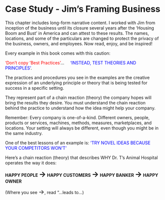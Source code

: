 

# Case Study - Jim's Framing Business

This chapter includes long-form narrative content.  I worked with Jim from inception of the business until its closure several years after the 'Housing Boom and Bust' in America and can attest to these results.  The names, locations, and some of the particulars are changed to protect the privacy of the business, owners, and employees.  Now read, enjoy, and be inspired!

::: {.rmdimportant}
Every example in this book comes with this caution:<br>

<span style="color: red;">'Don't copy 'Best Practices'</span>... &nbsp; &nbsp; <span style="color: blue;">'INSTEAD, TEST THEORIES AND PRINCIPLES'</span>.

The practices and procedures you see in the examples are the creative expression of an underlying principle or theory that is being tested for success in a specific setting.  

They represent part of a chain reaction (theory) the company hopes will bring the results they desire.  You must understand the chain reaction behind the practice to understand how the idea might help your company.

Remember:  Every company is one-of-a-kind.  Different owners, people, products or services, machines, methods, measures, marketplaces, and locations.  Your setting will always be different, even though you might be in the same industry.

One of the best lessons of an example is:  <span style="color: blue;">'TRY NOVEL IDEAS BECAUSE YOUR COMPETITORS WON'T'</span>
:::



Here's a chain reaction (theory) that describes WHY Dr. T's Animal Hospital operates the way it does:

<div align="center">

**HAPPY PEOPLE <span style="font-size: 24px;">&#x2192;</span> HAPPY CUSTOMERS <span style="font-size: 24px;">&#x2192;</span> HAPPY BANKER <span style="font-size: 24px;">&#x2192;</span> HAPPY OWNER**

</div>

(Where you see <span style="font-size: 20px;">&#x2192;</span>, read "...leads to...)


